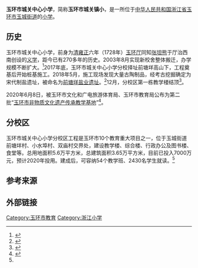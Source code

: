 {{About||曾称为“玉环县玉城区中心小学”的学校|玉环市环山小学}}
{{coord|28.11905|121.23245|display=title}}
'''玉环市城关中心小学'''，简称'''玉环市城关镇小'''，是一所位于[[中华人民共和国|中华人民共和国]][[浙江省|浙江省]][[玉环市|玉环市]][[玉城街道_(玉环市)|玉城街道]]的[[小学|小学]]。

== 历史 ==
玉环市城关中心小学，前身为[[清朝|清]][[雍正|雍正]]六年（1728年）[[玉環廳|玉环厅]]同知[[张坦熊|张坦熊]]于厅治西南创设的[[義學_(學校)|义学]]，距今已有270多年的历史。2003年8月实现新校舍整体搬迁，办学规模不断扩大。<ref>{{Cite news|url=http://www.jryh.com.cn/html/2012-07/12/content_11_1.htm|title=创声乐特色学校，让艺术滋养学生的成长历程——城关中心小学声乐教育介绍|author=|date=2012-07-12|work=今日玉环|publisher=|accessdate=2020-08-09|language=|format=|archive-date=2020-09-13|archive-url=https://web.archive.org/web/20200913004642/http://www.jryh.com.cn/html/2012-07/12/content_11_1.htm|dead-url=no}}</ref>2017年底，玉环市城关中心小学分校择址前塘垟高山下，工程奠基后开始桩基施工。2018年5月，施工现场发现大量古陶制品，经考古挖掘确定为宋代制盐遗址，被命名为[[前塘垟盐业遗址|前塘垟盐业遗址]]。<ref>{{Cite news|url=http://www.jryh.com.cn/html/2019-07/24/content_5_1.htm|title=大海的馈赠：玉环前塘垟宋代盐业遗址考古纪实|author=|date=2019-07-24|work=今日玉环|publisher=|accessdate=2020-08-09|language=|format=|archive-date=2020-09-13|archive-url=https://web.archive.org/web/20200913003531/http://www.jryh.com.cn/html/2019-07/24/content_5_1.htm|dead-url=no}}</ref>12月，分校区第一栋教学楼结顶<ref name=":0">{{Cite news|url=http://www.jryh.com.cn/html/2018-12/06/content_1_6.htm|title=城关中心小学分校区首幢教学楼结顶|author=|date=2018-12-06|work=今日玉环|publisher=|accessdate=2020-08-09|language=|format=|archive-date=2020-09-13|archive-url=https://web.archive.org/web/20200913003532/http://www.jryh.com.cn/html/2018-12/06/content_1_6.htm|dead-url=no}}</ref>。

2020年6月8日，被玉环市文化和广电旅游体育局、玉环市教育局公布为第二批“[[玉环市非物质文化遗产传承教学基地|玉环市非物质文化遗产传承教学基地]]”<ref>{{Cite web|title=关于公布第二批玉环市非物质文化遗产传承教学基地的通知|url=http://www.yuhuan.gov.cn/art/2020/6/8/art_1588120_45467002.html|accessdate=2020-07-12|author=玉环市文化和广电旅游体育局、玉环市教育局|date=2020-06-08|format=|publisher=玉环市人民政府网站|language=|archive-date=2020-08-19|archive-url=https://web.archive.org/web/20200819030339/http://www.yuhuan.gov.cn/art/2020/6/8/art_1588120_45467002.html|dead-url=no}}</ref>。

== 分校区 ==
玉环市城关中心小学分校区工程是玉环市10个教育重大项目之一，位于玉城街道前塘垟村、小水埠村、双庙村交界处，建设教学楼、综合楼、行政办公及图书楼、食堂等。总用地面积5.6万平方米，总建筑面积3.65万平方米，目前已投入7000万元，预计2020年投用。建成后，可容纳54个教学班、2430名学生就读。<ref name=":0" />

== 参考来源 ==
{{Reflist}}

== 外部链接 ==
{{玉环教育}}

[[Category:玉环市教育|Category:玉环市教育]]
[[Category:浙江小学|Category:浙江小学]]
